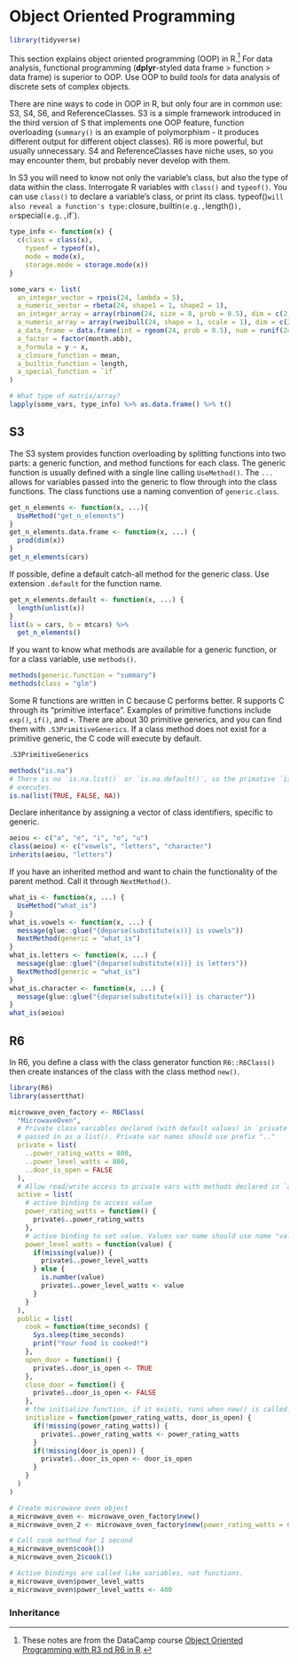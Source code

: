 # Object Oriented Programming

```r
library(tidyverse)
```

This section explains object oriented programming (OOP) in R.^[These notes are from the DataCamp course [Object Oriented Programming with R3 nd R6 in R](https://campus.datacamp.com/courses/object-oriented-programming-with-s3-and-r6-in-r/).] For data analysis, functional programming (**dplyr**-styled data frame > function > data frame) is superior to OOP. Use OOP to build *tools* for data analysis of discrete sets of complex objects.

There are nine ways to code in OOP in R, but only four are in common use: S3, S4, S6, and ReferenceClasses. S3 is a simple framework introduced in the third version of S that implements one OOP feature, function overloading (`summary()` is an example of polymorphism - it produces different output for different object classes). R6 is more powerful, but usually unnecessary. S4 and ReferenceClasses have niche uses, so you may encounter them, but probably never develop with them.

In S3 you will need to know not only the variable's class, but also the type of data within the class. Interrogate R variables with `class()` and `typeof()`. You can use `class()` to declare a variable's class, or print its class. typeof()` will also reveal a function's type: `closure`, `builtin` (e.g., `length()`), or `special` (e.g., `if`).

```r
type_info <- function(x) {
  c(class = class(x), 
    typeof = typeof(x), 
    mode = mode(x), 
    storage.mode = storage.mode(x))
}

some_vars <- list(
  an_integer_vector = rpois(24, lambda = 5),
  a_numeric_vector = rbeta(24, shape1 = 1, shape2 = 1),
  an_integer_array = array(rbinom(24, size = 8, prob = 0.5), dim = c(2, 3, 4)),
  a_numeric_array = array(rweibull(24, shape = 1, scale = 1), dim = c(2, 3, 4)),
  a_data_frame = data.frame(int = rgeom(24, prob = 0.5), num = runif(24)),
  a_factor = factor(month.abb),
  a_formula = y ~ x,
  a_closure_function = mean,
  a_builtin_function = length,
  a_special_function = `if`
)

# What type of matrix/array?
lapply(some_vars, type_info) %>% as.data.frame() %>% t()
```

## S3

The S3 system provides function overloading by splitting functions into two parts: a generic function, and method functions for each class. The generic function is usually defined with a single line calling `UseMethod()`. The `...` allows for variables passed into the generic to flow through into the class functions. The class functions use a naming convention of `generic.class`.

```r
get_n_elements <- function(x, ...){
  UseMethod("get_n_elements")
}
get_n_elements.data.frame <- function(x, ...) {
  prod(dim(x))
}
get_n_elements(cars)
```

If possible, define a default catch-all method for the generic class. Use extension `.default` for the function name.

```r
get_n_elements.default <- function(x, ...) {
  length(unlist(x))
}
list(a = cars, b = mtcars) %>% 
  get_n_elements()
```

If you want to know what methods are available for a generic function, or for a class variable, use `methods()`.

```r
methods(generic.function = "summary")
methods(class = "glm")
```

Some R functions are written in C because C performs better. R supports C through its "primitive interface". Examples of primitive functions include `exp()`, `if()`, and `+`. There are about 30 primitive generics, and you can find them with `.S3PrimitiveGenerics`. If a class method does not exist for a primitive generic, the C code will execute by default.

```r
.S3PrimitiveGenerics

methods("is.na")
# There is no `is.na.list()` or `is.na.default()`, so the primative `is.na()` 
# executes.
is.na(list(TRUE, FALSE, NA))
```

Declare inheritance by assigning a vector of class identifiers, specific to generic. 

```r
aeiou <- c("a", "e", "i", "o", "u")
class(aeiou) <- c("vowels", "letters", "character")
inherits(aeiou, "letters")
```

If you have an inherited method and want to chain the functionality of the parent method. Call it through `NextMethod()`.

```r
what_is <- function(x, ...) {
  UseMethod("what_is")
}
what_is.vowels <- function(x, ...) {
  message(glue::glue("{deparse(substitute(x))} is vowels"))
  NextMethod(generic = "what_is")
}
what_is.letters <- function(x, ...) {
  message(glue::glue("{deparse(substitute(x))} is letters"))
  NextMethod(generic = "what_is")
}
what_is.character <- function(x, ...) {
  message(glue::glue("{deparse(substitute(x))} is character"))
}
what_is(aeiou)
```

## R6

In R6, you define a class with the class generator function `R6::R6Class()` then create instances of the class with the class method `new()`. 

```r
library(R6)
library(assertthat)

microwave_oven_factory <- R6Class(
  "MicrowaveOven",
  # Private class variables declared (with default values) in `private` and
  # passed in as a list(). Private var names should use prefix ".."
  private = list(
    ..power_rating_watts = 800,
    ..power_level_watts = 800,
    ..door_is_open = FALSE
  ),
  # Allow read/write access to private vars with methods declared in `active`
  active = list(
    # active binding to access value
    power_rating_watts = function() {
      private$..power_rating_watts
    },
    # active binding to set value. Values var name should use name "value"
    power_level_watts = function(value) {
      if(missing(value)) {
        private$..power_level_watts
      } else {
        is.number(value)
        private$..power_level_watts <- value
      }
    }
  ),
  public = list(
    cook = function(time_seconds) {
      Sys.sleep(time_seconds)
      print("Your food is cooked!")
    },
    open_door = function() {
      private$..door_is_open <- TRUE
    },
    close_door = function() {
      private$..door_is_open <- FALSE
    },
    # the initialize function, if it exists, runs when new() is called.
    initialize = function(power_rating_watts, door_is_open) {
      if(!missing(power_rating_watts)) {
        private$..power_rating_watts <- power_rating_watts
      }
      if(!missing(door_is_open)) {
        private$..door_is_open <- door_is_open
      }
    }
  )
)

# Create microwave oven object
a_microwave_oven <- microwave_oven_factory$new()
a_microwave_oven_2 <- microwave_oven_factory$new(power_rating_watts = 650, door_is_open = TRUE)

# Call cook method for 1 second
a_microwave_oven$cook(1)
a_microwave_oven_2$cook(1)

# Active bindings are called like variables, not functions.
a_microwave_oven$power_level_watts
a_microwave_oven$power_level_watts <- 400
```

### Inheritance
